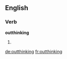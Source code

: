 ==English==

===Verb===
'''outthinking'''

# {{third-person singular of|outthink}}

[[de:outthinking]]
[[fr:outthinking]]